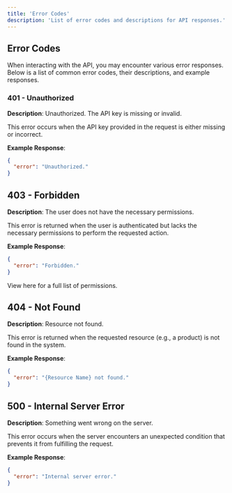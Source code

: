 ```yaml
---
title: 'Error Codes'
description: 'List of error codes and descriptions for API responses.'
---
```


## Error Codes

When interacting with the API, you may encounter various error responses. Below is a list of common error codes, their descriptions, and example responses.

### 401 - Unauthorized

**Description**: Unauthorized. The API key is missing or invalid.

This error occurs when the API key provided in the request is either missing or incorrect.

**Example Response**:
```json
{
  "error": "Unauthorized."
}
```

## 403 - Forbidden

**Description**: The user does not have the necessary permissions.

This error is returned when the user is authenticated but lacks the necessary permissions to perform the requested action.

**Example Response**:

```json
{
  "error": "Forbidden."
}
```

View here for a full list of permissions.

## 404 - Not Found

**Description**: Resource not found.

This error is returned when the requested resource (e.g., a product) is not found in the system.

**Example Response**:

```json
{
  "error": "{Resource Name} not found."
}
```

## 500 - Internal Server Error

**Description**: Something went wrong on the server.

This error occurs when the server encounters an unexpected condition that prevents it from fulfilling the request.

**Example Response**:

```json
{
  "error": "Internal server error."
}
```

